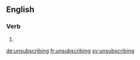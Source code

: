 
==English==

===Verb===
{{head|en|present participle}}

# {{present participle of|unsubscribe|lang=en|nocat=1}}

[[de:unsubscribing]]
[[fr:unsubscribing]]
[[sv:unsubscribing]]